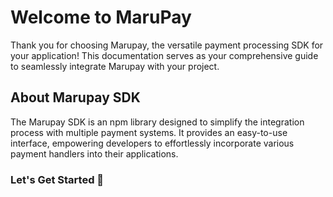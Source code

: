 # Welcome to MaruPay

Thank you for choosing Marupay, the versatile payment processing SDK for your application! This documentation serves as your comprehensive guide to seamlessly integrate Marupay with your project.

## About Marupay SDK

The Marupay SDK is an npm library designed to simplify the integration process with multiple payment systems. It provides an easy-to-use interface, empowering developers to effortlessly incorporate various payment handlers into their applications.

### Let's Get Started 🚀

